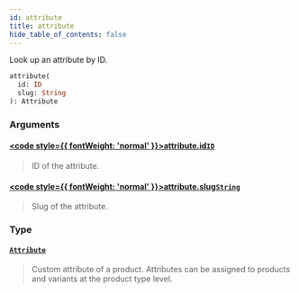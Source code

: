 ```yaml
---
id: attribute
title: attribute
hide_table_of_contents: false
---
```








Look up an attribute by ID.

```graphql
attribute(
  id: ID
  slug: String
): Attribute
```


### Arguments

#### [<code style={{ fontWeight: 'normal' }}>attribute.<b>id</b></code>](#)<Bullet />[`ID`](../../../developer/api-reference/scalars/id) <Badge class="secondary" text="scalar"/>
> ID of the attribute.
> 

#### [<code style={{ fontWeight: 'normal' }}>attribute.<b>slug</b></code>](#)<Bullet />[`String`](../../../developer/api-reference/scalars/string) <Badge class="secondary" text="scalar"/>
> Slug of the attribute.
> 

### Type

#### [`Attribute`](../../../developer/api-reference/objects/attribute) <Badge class="secondary" text="object"/>
> Custom attribute of a product. Attributes can be assigned to products and variants at the product type level.
> 





